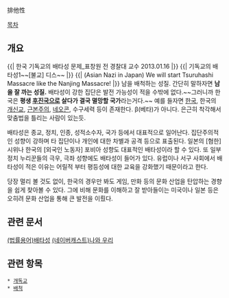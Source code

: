 排他性

[[목차]]

== 개요 ==
{{{#!html
<iframe width="640" height="360" src="//www.youtube.com/embed/J1LGYxhjwFE" frameborder="0" allowfullscreen></iframe>}}}
{{| 한국 기독교의 배타성 문제_표창원 전 경찰대 교수 2013.01.16 |}}
{{{#!html
<iframe width="640" height="480" src="//www.youtube.com/embed/mYByc6_-6lo" frameborder="0" allowfullscreen></iframe>}}}
{{| 기독교의 배타성1~~[불교] 디스~~ |}}
{{{#!html
<iframe width="640" height="360" src="//www.youtube.com/embed/lV1Oa6lry9g" frameborder="0" allowfullscreen></iframe>}}}
{{| (Asian Nazi in Japan) We will start Tsuruhashi Massacre like the Nanjing Massacre! |}}
남을 배척하는 성질. 
간단히 말하자면 '''남을 잘 까는 성질.'''
배타성이 강한 집단은 발전 가능성이 적을 수밖에 없다.~~그러니까 한국은 '''평생 [[후진국]]으로 살다가 결국 멸망할 국가'''라는거다.~~ 예를 들자면 [[한국]], 한국의 [[개신교]], [[근본주의]], [[네오콘]], 수구세력 등이 존재한다. β(베타)가 아니다. 은근히 착각해서 맞춤법을 틀리는 사람이 있는듯.

배타성은 종교, 정치, 인종, 성적소수자, 국가 등에서 대표적으로 일어난다. 집단주의적인 성향이 강하며 타 집단이나 개인에 대한 차별과 공격 등으로 표출된다. 일본의 [혐한]시위나 한국의 [외국인 노동자] 포비아 성향도 대표적인 배타성이라 할 수 있다. 또 일부 정치 누리꾼들의 극우, 극좌 성향에도 배타성이 들어가 있다. 유럽이나 서구 사회에서 배타성이 적은 이유는 어릴적 부터 평등성에 대한 교육을 강화했기 때문이라고 한다.

당장 멀리 볼 것도 없이, 한국의 경우만 봐도 게임, 만화 등의 문화 산업을 탄압하는 경향을 쉽게 찾아볼 수 있다. 그에 비해 문화를 이해하고 잘 받아들이는 미국이나 일본 등은 오히려 문화 산업을 통해 큰 발전을 이뤘다.

== 관련 문서 ==
[http://terms.naver.com/entry.nhn?docId=459192&cid=121&categoryId=121 (법률용어)배타성]
[http://navercast.naver.com/contents.nhn?rid=133&contents_id=6460 (네이버캐스트)나와 우리]

== 관련 항목 ==
 * [[개독교]]
 * [[배척]]
